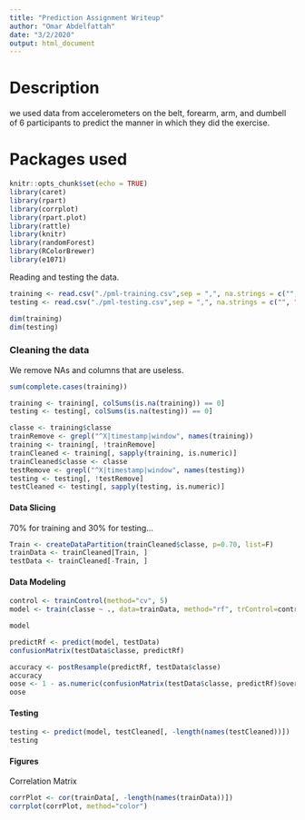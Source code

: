 ```yaml
---
title: "Prediction Assignment Writeup"
author: "Omar Abdelfattah"
date: "3/2/2020"
output: html_document
---
```


# Description

we used data from accelerometers on the belt, forearm, arm, and dumbell of 6 participants to predict the manner in which they did the exercise.  

# Packages used 
```r
knitr::opts_chunk$set(echo = TRUE)
library(caret)
library(rpart)
library(corrplot)
library(rpart.plot)
library(rattle)
library(knitr)
library(randomForest)
library(RColorBrewer)
library(e1071)
```

Reading and testing the data.
```r

training <- read.csv("./pml-training.csv",sep = ",", na.strings = c("", "NA"))
testing <- read.csv("./pml-testing.csv",sep = ",", na.strings = c("", "NA"))

dim(training)
dim(testing)
```

### Cleaning the data
We remove NAs and columns that are useless.
```r
sum(complete.cases(training))

training <- training[, colSums(is.na(training)) == 0] 
testing <- testing[, colSums(is.na(testing)) == 0] 

classe <- training$classe
trainRemove <- grepl("^X|timestamp|window", names(training))
training <- training[, !trainRemove]
trainCleaned <- training[, sapply(training, is.numeric)]
trainCleaned$classe <- classe
testRemove <- grepl("^X|timestamp|window", names(testing))
testing <- testing[, !testRemove]
testCleaned <- testing[, sapply(testing, is.numeric)]
```

#### Data Slicing

70% for training and 30% for testing...

```r
Train <- createDataPartition(trainCleaned$classe, p=0.70, list=F)
trainData <- trainCleaned[Train, ]
testData <- trainCleaned[-Train, ]
```

#### Data Modeling

```r
control <- trainControl(method="cv", 5)
model <- train(classe ~ ., data=trainData, method="rf", trControl=control, ntree=250)

model
```
  
```r
predictRf <- predict(model, testData)
confusionMatrix(testData$classe, predictRf)
```
```r
accuracy <- postResample(predictRf, testData$classe)
accuracy
oose <- 1 - as.numeric(confusionMatrix(testData$classe, predictRf)$overall[1])
oose
```

#### Testing 

```r
testing <- predict(model, testCleaned[, -length(names(testCleaned))])
testing

```

#### Figures

Correlation Matrix

```r
corrPlot <- cor(trainData[, -length(names(trainData))])
corrplot(corrPlot, method="color")
```




